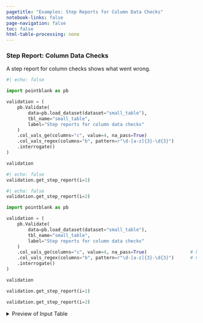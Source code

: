 ```yaml
---
pagetitle: "Examples: Step Reports for Column Data Checks"
notebook-links: false
page-navigation: false
toc: false
html-table-processing: none
---
```


### Step Report: Column Data Checks

A step report for column checks shows what went wrong.

```python
#| echo: false

import pointblank as pb

validation = (
    pb.Validate(
        data=pb.load_dataset(dataset="small_table"),
        tbl_name="small_table",
        label="Step reports for column data checks"
    )
    .col_vals_ge(columns="c", value=4, na_pass=True)
    .col_vals_regex(columns="b", pattern=r"\d-[a-z]{3}-\d{3}")
    .interrogate()
)

validation
```

```python
#| echo: false
validation.get_step_report(i=1)
```

```python
#| echo: false
validation.get_step_report(i=2)
```

```python
import pointblank as pb

validation = (
    pb.Validate(
        data=pb.load_dataset(dataset="small_table"),
        tbl_name="small_table",
        label="Step reports for column data checks"
    )
    .col_vals_ge(columns="c", value=4, na_pass=True)                # has failing test units
    .col_vals_regex(columns="b", pattern=r"\d-[a-z]{3}-\d{3}")      # no failing test units
    .interrogate()
)

validation
```

```python
validation.get_step_report(i=1)
```

```python
validation.get_step_report(i=2)
```

<details>
<summary>Preview of Input Table</summary>

```python
# | echo: false
pb.preview(pb.load_dataset(dataset="small_table"), n_head=20, n_tail=20)
```

</details>
